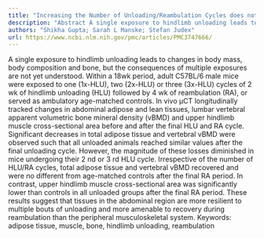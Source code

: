 ```yaml
---
title: "Increasing the Number of Unloading/Reambulation Cycles does not Adversely Impact Body Composition and Lumbar Bone Mineral Density but Reduces Tissue Sensitivity"
description: "Abstract A single exposure to hindlimb unloading leads to changes in body mass, body composition and bone, but the consequences of multiple exposures are not yet understood. Within a 18wk period, adul..."
authors: "Shikha Gupta; Sarah L Manske; Stefan Judex"
url: https://www.ncbi.nlm.nih.gov/pmc/articles/PMC3747666/
---
```


A single exposure to hindlimb unloading leads to changes in body mass, body composition and bone, but the consequences of multiple exposures are not yet understood. Within a 18wk period, adult C57BL/6 male mice were exposed to one (1x-HLU), two (2x-HLU) or three (3x-HLU) cycles of 2 wk of hindlimb unloading (HLU) followed by 4 wk of reambulation (RA), or served as ambulatory age-matched controls. In vivo µCT longitudinally tracked changes in abdominal adipose and lean tissues, lumbar vertebral apparent volumetric bone mineral density (vBMD) and upper hindlimb muscle cross-sectional area before and after the final HLU and RA cycle. Significant decreases in total adipose tissue and vertebral vBMD were observed such that all unloaded animals reached similar values after the final unloading cycle. However, the magnitude of these losses diminished in mice undergoing their 2 nd or 3 rd HLU cycle. Irrespective of the number of HLU/RA cycles, total adipose tissue and vertebral vBMD recovered and were no different from age-matched controls after the final RA period. In contrast, upper hindlimb muscle cross-sectional area was significantly lower than controls in all unloaded groups after the final RA period. These results suggest that tissues in the abdominal region are more resilient to multiple bouts of unloading and more amenable to recovery during reambulation than the peripheral musculoskeletal system. Keywords: adipose tissue, muscle, bone, hindlimb unloading, reambulation
